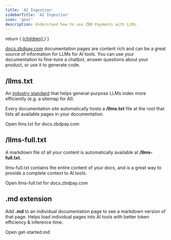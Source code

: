 ```yaml
---
title: 'AI Ingestion'
sidebarTitle: 'AI Ingestion'
icon: 'gear'
description: Understand how to use ZBD Payments with LLMs.
---
```


  return (
    <a href={href} className="text-sm font-medium text-white dark:!text-zinc-950 bg-zinc-900 hover:bg-zinc-700 dark:bg-zinc-100 hover:dark:bg-zinc-300 rounded-full px-3.5 py-1.5 not-prose">
      {children}
    </a>
  )
}

[docs.zbdpay.com](/) documentation pages are content rich and can be a great source of information for LLMs for AI tools. You can use your documentation to fine-tune a chatbot, answer questions about your product, or use it to generate code.

## /llms.txt

An [industry standard](https://llmstxt.org) that helps general-purpose LLMs index more efficiently (e.g. a sitemap for AI).

Every documentation site automatically hosts a **/llms.txt** file at the root that lists all available pages in your documentation.

<PreviewButton href="https://docs.zbdpay.com/llms.txt">Open llms.txt for docs.zbdpay.com</PreviewButton>

## /llms-full.txt

A markdown file of all your content is automatically available at **/llms-full.txt**.

llms-full.txt contains the entire content of your docs, and is a great way to provide a complete context to AI tools.

<PreviewButton href="https://docs.zbdpay.com/llms-full.txt">Open llms-full.txt for docs.zbdpay.com</PreviewButton>

## .md extension

Add **.md** to an individual documentation page to see a markdown version of that page. Helps load individual pages into AI tools with better token efficiency & inference time.

<PreviewButton href="https://docs.zbdpay.com/get-started.md">Open get-started.md</PreviewButton>

